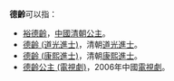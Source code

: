 {{disambig|Cat=二字中國相關消歧義}}

'''德齡'''可以指：
* [[裕德齡|裕德齡]]，[[中國|中國]][[清朝|清朝]][[公主|公主]]。
* [[德齡_(道光進士)|德齡 (道光進士)]]，清朝[[道光|道光]][[進士|進士]]。
* [[德齡_(康熙進士)|德齡 (康熙進士)]]，清朝[[康熙|康熙]][[進士|進士]]。
* [[德齡公主_(電視劇)|德齡公主 (電視劇)]]，2006年中國[[電視劇|電視劇]]。